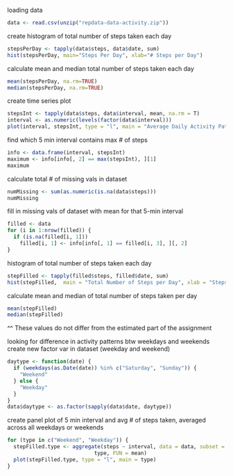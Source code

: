 loading data
```r
data <- read.csv(unzip("repdata-data-activity.zip"))
```

create histogram of total number of steps taken each day
```r
stepsPerDay <- tapply(data$steps, data$date, sum)
hist(stepsPerDay, main="Steps Per Day", xlab="# Steps per Day")
```

calculate mean and median total number of steps taken each day
```r
mean(stepsPerDay, na.rm=TRUE)
median(stepsPerDay, na.rm=TRUE)
```

create time series plot
```r
stepsInt <- tapply(data$steps, data$interval, mean, na.rm = T)
interval <- as.numeric(levels(factor(data$interval)))
plot(interval, stepsInt, type = "l", main = "Average Daily Activity Patterns", ylab="Avg # of Steps")
```

find which 5 min interval contains max # of steps
```r
info <- data.frame(interval, stepsInt)
maximum <- info[info[, 2] == max(stepsInt), ][1]
maximum
```

calculate total # of missing vals in dataset
```r
numMissing <- sum(as.numeric(is.na(data$steps)))
numMissing
```

fill in missing vals of dataset with mean for that 5-min interval
```r
filled <- data
for (i in 1:nrow(filled)) {
  if (is.na(filled[i, 1])) 
    filled[i, 1] <- info[info[, 1] == filled[i, 3], ][, 2]
}
```

histogram of total number of steps taken each day
```r
stepFilled <- tapply(filled$steps, filled$date, sum)
hist(stepFilled,  main = "Total Number of Steps per Day", xlab = "Steps per Day", ylab = "Frequency")
```

calculate mean and median of total number of steps taken per day
```r
mean(stepFilled)
median(stepFilled)
```
^^ These values do not differ from the estimated part of the assignment

looking for difference in activity patterns btw weekdays and weekends
create new factor var in dataset (weekday and weekend)
```r
daytype <- function(date) {
  if (weekdays(as.Date(date)) %in% c("Saturday", "Sunday")) {
    "Weekend"
  } else {
    "Weekday"
  }
}
data$daytype <- as.factor(sapply(data$date, daytype))
```

create panel plot of 5 min interval and avg # of steps taken, averaged across all weekdays or weekends
```r
for (type in c("Weekend", "Weekday")) {
  stepFilled.type <- aggregate(steps ~ interval, data = data, subset = data$daytype == 
                            type, FUN = mean)
  plot(stepFilled.type, type = "l", main = type)
}
```
